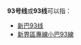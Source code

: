 {{线路名消歧义}}
'''93号线'''或'''93线'''可以指：
* [[新巴93线|新巴93线]]
* [[新界區專線小巴93線|新界區專線小巴93線]]

{{disambig|cat=四字路线名消歧义}}